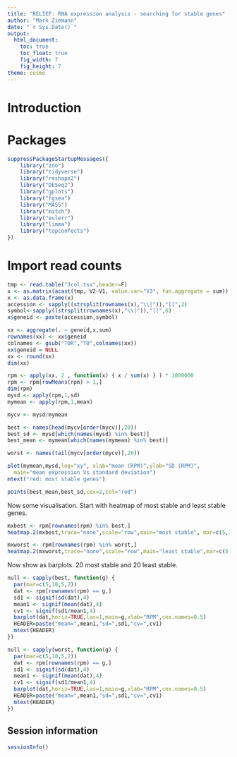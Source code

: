 ```yaml
---
title: "RELIEF: RNA expression analysis - searching for stable genes"
author: "Mark Ziemann"
date: "`r Sys.Date()`"
output:
  html_document:
    toc: true
    toc_float: true
    fig_width: 7
    fig_height: 7
theme: cosmo
---
```


# Introduction


# Packages 

```r

suppressPackageStartupMessages({
    library("zoo")
    library("tidyverse")
    library("reshape2")
    library("DESeq2")
    library("gplots")
    library("fgsea")
    library("MASS")
    library("mitch")
    library("eulerr")
    library("limma")
    library("topconfects")
})

```

# Import read counts

```r

tmp <- read.table("3col.tsv",header=F)
x <- as.matrix(acast(tmp, V2~V1, value.var="V3", fun.aggregate = sum))
x <- as.data.frame(x)
accession <- sapply((strsplit(rownames(x),"\\|")),"[[",2)
symbol<-sapply((strsplit(rownames(x),"\\|")),"[[",6)
x$geneid <- paste(accession,symbol)

xx <- aggregate(. ~ geneid,x,sum)
rownames(xx) <- xx$geneid
colnames <- gsub("T0R","T0",colnames(xx))
xx$geneid = NULL
xx <- round(xx)
dim(xx)

rpm <- apply(xx, 2 , function(x) { x / sum(x) } ) * 1000000
rpm <- rpm[rowMeans(rpm) > 1,]
dim(rpm)
mysd <- apply(rpm,1,sd)
mymean <- apply(rpm,1,mean)

mycv <- mysd/mymean

best <- names(head(mycv[order(mycv)],20))
best_sd <- mysd[which(names(mysd) %in% best)]
best_mean <- mymean[which(names(mymean) %in% best)]

worst <- names(tail(mycv[order(mycv)],20))

plot(mymean,mysd,log="xy", xlab="mean (RPM)",ylab="SD (RPM)",
  main="mean expression Vs standard deviation")
mtext("red: most stable genes")

points(best_mean,best_sd,cex=2,col="red")

```

Now some visualisation.
Start with heatmap of most stable and least stable genes.

```r

mxbest <- rpm[rownames(rpm) %in% best,]
heatmap.2(mxbest,trace="none",scale="row",main="most stable", mar=c(5,13),cexRow=0.8)

mxworst <- rpm[rownames(rpm) %in% worst,]
heatmap.2(mxworst,trace="none",scale="row",main="least stable",mar=c(5,13), cexRow=0.8)

```

Now show as barplots.
20 most stable and 20 least stable.

```r

null <- sapply(best, function(g) {
  par(mar=c(5,10,5,2))
  dat <- rpm[rownames(rpm) == g,]
  sd1 <- signif(sd(dat),4)
  mean1 <- signif(mean(dat),4)
  cv1 <- signif(sd1/mean1,4)
  barplot(dat,horiz=TRUE,las=1,main=g,xlab="RPM",cex.names=0.5)
  HEADER=paste("mean=",mean1,"sd=",sd1,"cv=",cv1)
  mtext(HEADER)
})

null <- sapply(worst, function(g) {
  par(mar=c(5,10,5,2))
  dat <- rpm[rownames(rpm) == g,]
  sd1 <- signif(sd(dat),4)
  mean1 <- signif(mean(dat),4)
  cv1 <- signif(sd1/mean1,4)
  barplot(dat,horiz=TRUE,las=1,main=g,xlab="RPM",cex.names=0.5)
  HEADER=paste("mean=",mean1,"sd=",sd1,"cv=",cv1)
  mtext(HEADER)
})

```

## Session information

```r

sessionInfo()

```

